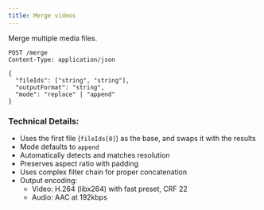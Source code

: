 ```yaml
---
title: Merge videos
---
```


Merge multiple media files.

```http
POST /merge
Content-Type: application/json

{
  "fileIds": ["string", "string"],
  "outputFormat": "string",
  "mode": "replace" | "append"
}
```

### Technical Details:
- Uses the first file (`fileIds[0]`) as the base, and swaps it with the results
- Mode defaults to `append`
- Automatically detects and matches resolution
- Preserves aspect ratio with padding
- Uses complex filter chain for proper concatenation
- Output encoding:
  - Video: H.264 (libx264) with fast preset, CRF 22
  - Audio: AAC at 192kbps
